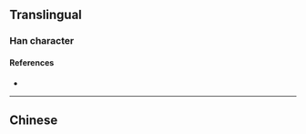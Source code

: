 {{also|灘}}
{{character info/new}}
==Translingual==

===Han character===
{{Han char|rn=85|rad=水|as=10|sn=13|four=|canj=EEOG|ids=⿰氵难}}

====References====
* {{Han ref|kx=0643.241|hdz=31711.060|uh=6EE9|ud=28393}}

----

==Chinese==
{{zh-see|灘}}